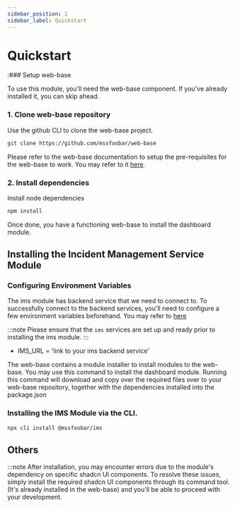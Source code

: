 ```yaml
---
sidebar_position: 2
sidebar_label: Quickstart
---
```


# Quickstart

:### Setup web-base

To use this module, you'll need the web-base component. If you've already installed it, you can skip ahead.

### 1. Clone web-base repository

Use the github CLI to clone the web-base project.

```bash
git clone https://github.com/mssfoobar/web-base
```

Please refer to the web-base documentation to setup the pre-requisites for the web-base to work. You may refer to it
[here](https://mssfoobar.github.io/docs/docs/modules/base/Getting_Started/pre-requisite).

### 2. Install dependencies

Install node dependencies

```bash
npm install
```

Once done, you have a functioning web-base to install the dashboard module.

## Installing the Incident Management Service Module

### Configuring Environment Variables

The ims module has backend service that we need to connect to. To successfully connect to the backend services, you'll need to configure a few environment variables beforehand. You may refer to <a href="backend/introduction.md">here</a>

:::note
Please ensure that the `ims` services are set up and ready prior to installing the ims module.
:::

-   IMS_URL = 'link to your ims backend service'

The web-base contains a module installer to install modules to the web-base. You may use this command to install the dashboard module. Running this command will download and copy over the required files over to your web-base repository, together with the dependencies installed into the package.json

### Installing the IMS Module via the CLI.

```bash
npx cli install @mssfoobar/ims
```

## Others

:::note
After installation, you may encounter errors due to the module's dependency on specific shadcn UI components. To resolve these issues, simply install the required shadcn UI components through its command tool. (It's already installed in the web-base) and you'll be able to proceed with your development.
